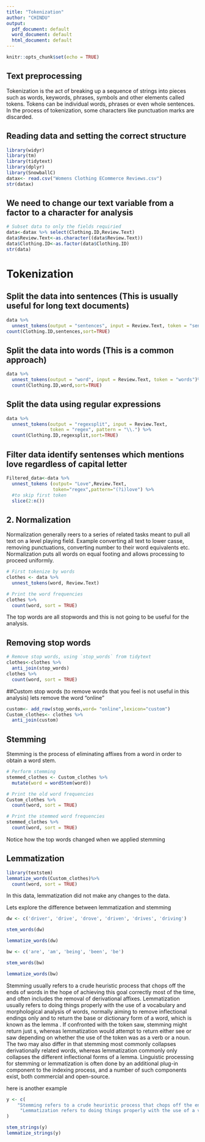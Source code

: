 ```yaml
---
title: "Tokenization"
author: "CHINDU"
output:
  pdf_document: default
  word_document: default
  html_document: default
---
```


```r
knitr::opts_chunk$set(echo = TRUE)
```

## Text preprocessing

Tokenization is the act of breaking up a sequence of strings into pieces such as words, keywords, phrases, symbols and other elements called tokens. Tokens can be individual words, phrases or even whole sentences. In the process of tokenization, some characters like punctuation marks are discarded.

## Reading data and setting the correct structure

```r
library(widyr)
library(tm)
library(tidytext)
library(dplyr)
library(SnowballC)
datax<- read.csv("Womens Clothing ECommerce Reviews.csv")
str(datax)
```
## We need to change our text variable from a factor to a character for analysis
```r
# Subset data to only the fields requiried
data<-datax %>% select(Clothing.ID,Review.Text)
data$Review.Text<-as.character((data$Review.Text))
data$Clothing.ID<-as.factor(data$Clothing.ID)
str(data)
```

# Tokenization 

## Split the data into sentences (This is usually useful for long text documents)
```r

data %>%
  unnest_tokens(output = "sentences", input = Review.Text, token = "sentences")%>%
count(Clothing.ID,sentences,sort=TRUE)

```

## Split the data into words (This is a common approach)
```r

data %>%
  unnest_tokens(output = "word", input = Review.Text, token = "words")%>%
  count(Clothing.ID,word,sort=TRUE)
```


## Split the data using regular expressions
```r
data %>%
  unnest_tokens(output = "regexsplit", input = Review.Text,
                token = "regex", pattern = "\\.") %>%
  count(Clothing.ID,regexsplit,sort=TRUE)
```


## Filter data identify sentenses which mentions love regardless of capital letter

```r
Filtered_data<-data %>%
  unnest_tokens (output= "Love",Review.Text,
                 token="regex",pattern="(?i)love") %>%
  #to skip first token
  slice(2:n())
```

## 2. Normalization

Normalization generally reers to a series of related tasks meant to pull all text on a level playing field. Example converting all text to lower casse, removing punctuations, converting number to their word equivalents etc. Normalization puts all words on equal footing and allows processing to proceed uniformly.

```r
# First tokenize by words
clothes <- data %>%
  unnest_tokens(word, Review.Text) 

# Print the word frequencies
clothes %>%
  count(word, sort = TRUE)
```

The top words are all stopwords and this is not going to be useful for the analysis.

## Removing stop words
```r
# Remove stop words, using `stop_words` from tidytext
clothes<-clothes %>%
  anti_join(stop_words)
clothes %>%
  count(word, sort = TRUE)
```
##Custom stop words (to remove words that you feel is not useful in this analysis)
lets remove the word "online"
```r
custom<- add_row(stop_words,word= "online",lexicon="custom")
Custom_clothes<- clothes %>%
  anti_join(custom)
```

## Stemming
Stemming is the process of eliminating affixes from a word in order to obtain a word stem.
```r
# Perform stemming 
stemmed_clothes <- Custom_clothes %>%
  mutate(word = wordStem(word))

# Print the old word frequencies 
Custom_clothes %>%
  count(word, sort = TRUE)

# Print the stemmed word frequencies
stemmed_clothes %>%
  count(word, sort = TRUE)
```
Notice how the top words changed when we applied stemming

## Lemmatization
```r
library(textstem)
lemmatize_words(Custom_clothes)%>%
  count(word, sort = TRUE)
```

In this data, lemmatization did not make any changes to the data.

Lets explore the difference between lemmatization and stemming 
```r
dw <- c('driver', 'drive', 'drove', 'driven', 'drives', 'driving')

stem_words(dw)

lemmatize_words(dw)

bw <- c('are', 'am', 'being', 'been', 'be')

stem_words(bw)

lemmatize_words(bw)
```

Stemming usually refers to a crude heuristic process that chops off the ends of words in the hope of achieving this goal correctly most of the time, and often includes the removal of derivational affixes. Lemmatization usually refers to doing things properly with the use of a vocabulary and morphological analysis of words, normally aiming to remove inflectional endings only and to return the base or dictionary form of a word, which is known as the lemma . If confronted with the token saw, stemming might return just s, whereas lemmatization would attempt to return either see or saw depending on whether the use of the token was as a verb or a noun. The two may also differ in that stemming most commonly collapses derivationally related words, whereas lemmatization commonly only collapses the different inflectional forms of a lemma. Linguistic processing for stemming or lemmatization is often done by an additional plug-in component to the indexing process, and a number of such components exist, both commercial and open-source.


here is another example

```r

y <- c(
    "Stemming refers to a crude heuristic process that chops off the ends of words.",
     "Lemmatization refers to doing things properly with the use of a vocabulary and morphological analysis of words"
)

stem_strings(y)
lemmatize_strings(y)

```

